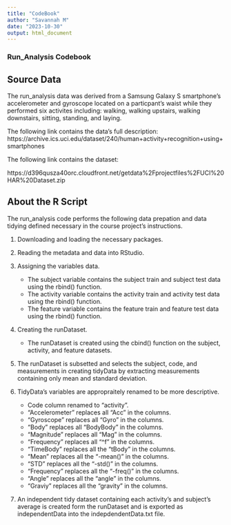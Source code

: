 ```yaml
---
title: "CodeBook"
author: "Savannah M"
date: "2023-10-30"
output: html_document
---
```


### Run_Analysis Codebook

## Source Data
The run_analysis data was derived from a Samsung Galaxy S smartphone's accelerometer
and gyroscope located on a particpant's waist while they performed six activites including:
walking, walking upstairs, walking downstairs, sitting, standing, and laying. 

The following link contains the data's full description: https://archive.ics.uci.edu/dataset/240/human+activity+recognition+using+smartphones

The following link contains the dataset: 
 
https://d396qusza40orc.cloudfront.net/getdata%2Fprojectfiles%2FUCI%20HAR%20Dataset.zip
  

## About the R Script
The run_analysis code performs the following data prepation and data tidying defined
necessary in the course project's instructions. 

1. Downloading and loading the necessary packages.

2. Reading the metadata and data into RStudio.

3. Assigning the variables data. 
    - The subject variable contains the subject train and subject test data using
    the rbind() function. 
    - The activity variable contains the activity train and activity test data
    using the rbind() function. 
    - The feature variable contains the feature train and feature test data using
    the rbind() function. 
    
4. Creating the runDataset.
    - The runDataset is created using the cbind() function on the subject, activity, 
    and feature datasets. 
    
5. The runDataset is subsetted and selects the subject, code, and measurements in 
creating tidyData by extracting measurements containing only mean and standard deviation.

6. TidyData's variables are appropraitely renamed to be more descriptive. 
    - Code column renamed to "activity".
    - "Accelerometer" replaces all "Acc" in the columns.
    - "Gyroscope" replaces all "Gyro" in the columns.
    - "Body" replaces all "BodyBody" in the columns. 
    - "Magnitude" replaces all "Mag" in the columns.
    - "Frequency" replaces all "^f" in the columns.
    - "TimeBody" replaces all the "tBody" in the columns.
    - "Mean" replaces all the "-mean()" in the columns. 
    - "STD" replaces all the "-std()" in the columns. 
    - "Frequency" replaces all the "-freq()" in the columns. 
    - "Angle" replaces all the "angle" in the columns.
    - "Graviy" replaces all the "gravity" in the columns. 
    
7. An independent tidy dataset containing each activity's and subject's average is created
form the runDataset and is exported as independentData into the indepdendentData.txt file. 




